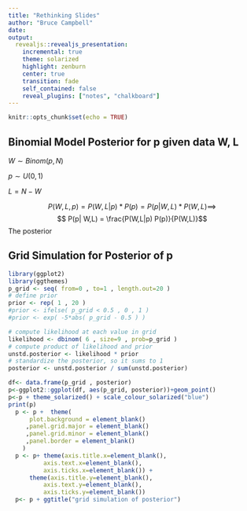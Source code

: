 ```yaml
---
title: "Rethinking Slides"
author: "Bruce Campbell"
date:
output:
  revealjs::revealjs_presentation:
    incremental: true
    theme: solarized
    highlight: zenburn
    center: true
    transition: fade
    self_contained: false
    reveal_plugins: ["notes", "chalkboard"]
---
```


```r
knitr::opts_chunk$set(echo = TRUE)
```

## Binomial Model Posterior for p given data W, L 

$W \sim Binom(p,N)$ 

$p \sim U(0,1)$

$L= N-W$

$$P(W,L,p)=P(W,L | p) * P(p)= P(p | W, L) * P(W,L) \implies$$
$$ P(p| W,L) = \frac{P(W,L|p) P(p)}{P(W,L)}$$
The posterior

## Grid Simulation for Posterior of p

```r
library(ggplot2)
library(ggthemes)
p_grid <- seq( from=0 , to=1 , length.out=20 )
# define prior
prior <- rep( 1 , 20 )
#prior <- ifelse( p_grid < 0.5 , 0 , 1 )
#prior <- exp( -5*abs( p_grid - 0.5 ) )

# compute likelihood at each value in grid
likelihood <- dbinom( 6 , size=9 , prob=p_grid )
# compute product of likelihood and prior
unstd.posterior <- likelihood * prior
# standardize the posterior, so it sums to 1
posterior <- unstd.posterior / sum(unstd.posterior)

df<- data.frame(p_grid , posterior)
p<-ggplot2::ggplot(df, aes(p_grid, posterior))+geom_point()
p<-p + theme_solarized() + scale_colour_solarized("blue")
print(p)
  p <- p +  theme(
      plot.background = element_blank()
     ,panel.grid.major = element_blank()
     ,panel.grid.minor = element_blank()
     ,panel.border = element_blank()
    ) 
  p <- p+ theme(axis.title.x=element_blank(),
          axis.text.x=element_blank(),
          axis.ticks.x=element_blank()) + 
      theme(axis.title.y=element_blank(),
          axis.text.y=element_blank(),
          axis.ticks.y=element_blank())
  p<- p + ggtitle("grid simulation of posterior")

```
